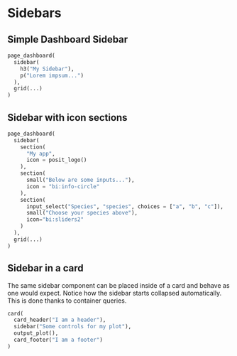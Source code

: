 
<Meta of={SidebarStories} />

# Sidebars

## Simple Dashboard Sidebar

```python
page_dashboard(
  sidebar(
    h3("My Sidebar"),
    p("Lorem impsum...")
  ),
  grid(...)
)
```

<Story of={SidebarStories.plainSidebar} />

## Sidebar with icon sections

```python
page_dashboard(
  sidebar(
    section(
      "My app",
      icon = posit_logo()
    ),
    section(
      small("Below are some inputs..."),
      icon = "bi:info-circle"
    ),
    section(
      input_select("Species", "species", choices = ["a", "b", "c"]),
      small("Choose your species above"),
      icon="bi:sliders2"
    )
  ),
  grid(...)
)
```

<Story of={SidebarStories.iconSidebar} />

## Sidebar in a card

The same sidebar component can be placed inside of a card and behave as one would expect.
Notice how the sidebar starts collapsed automatically. This is done thanks to container queries.

```python
card(
  card_header("I am a header"),
  sidebar("Some controls for my plot"),
  output_plot(),
  card_footer("I am a footer")
)
```

<Story of={SidebarStories.cardWithSidebar} />
